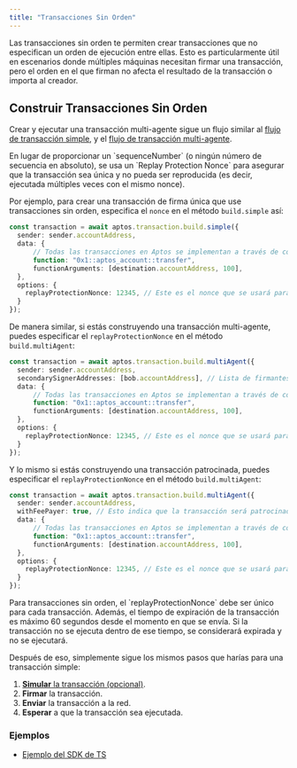 ```yaml
---
title: "Transacciones Sin Orden"
---
```



Las transacciones sin orden te permiten crear transacciones que no especifican un
orden de ejecución entre ellas. Esto es particularmente útil
en escenarios donde múltiples máquinas necesitan firmar una transacción, pero el orden
en el que firman no afecta el resultado de la transacción o importa al
creador.

## Construir Transacciones Sin Orden

Crear y ejecutar una transacción multi-agente sigue un flujo similar al
[flujo de transacción simple](/build/sdks/ts-sdk/building-transactions), y el
[flujo de transacción multi-agente](/build/sdks/ts-sdk/building-transactions/multi-agent-transactions).

<Aside type="note">
  En lugar de proporcionar un `sequenceNumber` (o ningún número de secuencia en absoluto), se usa un
  `Replay Protection Nonce` para asegurar que la transacción sea única y
  no pueda ser reproducida (es decir, ejecutada múltiples veces con el mismo nonce).
</Aside>

Por ejemplo, para crear una transacción de firma única que use transacciones sin orden,
especifica el `nonce` en el método `build.simple` así:

```typescript filename="build-a-transaction.ts"
const transaction = await aptos.transaction.build.simple({
  sender: sender.accountAddress,
  data: {
	  // Todas las transacciones en Aptos se implementan a través de contratos inteligentes.
	  function: "0x1::aptos_account::transfer",
	  functionArguments: [destination.accountAddress, 100],
  },
  options: {
    replayProtectionNonce: 12345, // Este es el nonce que se usará para asegurar que la transacción sea única.
  }
});
```

De manera similar, si estás construyendo una transacción multi-agente, puedes especificar el
`replayProtectionNonce` en el método `build.multiAgent`:

```typescript filename="build-a-transaction.ts"
const transaction = await aptos.transaction.build.multiAgent({
  sender: sender.accountAddress,
  secondarySignerAddresses: [bob.accountAddress], // Lista de firmantes secundarios
  data: {
	  // Todas las transacciones en Aptos se implementan a través de contratos inteligentes.
	  function: "0x1::aptos_account::transfer",
	  functionArguments: [destination.accountAddress, 100],
  },
  options: {
    replayProtectionNonce: 12345, // Este es el nonce que se usará para asegurar que la transacción sea única.
  }
});
```

Y lo mismo si estás construyendo una transacción patrocinada, puedes especificar el
`replayProtectionNonce` en el método `build.multiAgent`:

```typescript filename="build-a-transaction.ts"
const transaction = await aptos.transaction.build.multiAgent({
  sender: sender.accountAddress,
  withFeePayer: true, // Esto indica que la transacción será patrocinada.
  data: {
	  // Todas las transacciones en Aptos se implementan a través de contratos inteligentes.
	  function: "0x1::aptos_account::transfer",
	  functionArguments: [destination.accountAddress, 100],
  },
  options: {
    replayProtectionNonce: 12345, // Este es el nonce que se usará para asegurar que la transacción sea única.
  }
});
```

<Aside type="note">
  Para transacciones sin orden, el `replayProtectionNonce` debe ser único para
  cada transacción. Además, el tiempo de expiración de la transacción es
  máximo 60 segundos desde el momento en que se envía. Si la transacción no se
  ejecuta dentro de ese tiempo, se considerará expirada y no se
  ejecutará.
</Aside>

Después de eso, simplemente sigue los mismos pasos que harías para una transacción simple:

1. [**Simular** la transacción (opcional)](/build/sdks/ts-sdk/building-transactions/simulating-transactions).
2. **Firmar** la transacción.
3. **Enviar** la transacción a la red.
4. **Esperar** a que la transacción sea ejecutada.

### Ejemplos

- [Ejemplo del SDK de TS](https://github.com/aptos-labs/aptos-ts-sdk/blob/main/examples/typescript/simple_orderless_transfer.ts)
